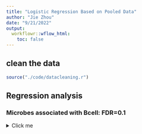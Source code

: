 ```yaml
---
title: "Logistic Regression Based on Pooled Data"
author: "Jie Zhou"
date: "9/21/2022"
output:  
  workflowr::wflow_html:
    toc: false
---
```




## clean the data


```r
source("./code/datacleaning.r")
```


</details>

## Regression analysis

###  Microbes associated with Bcell: FDR=0.1
<details>
<summary> Click me </summary>

```r
options(warn = 2)
m=ncol(longidata)-2
n=nrow(longidata)
name=colnames(longidata)[-c(1,2)]
microbe=c()                            
rrbcell=data.frame()
for (k in 1:m) {
  y1=longidata[,k+2]
  y2=apply(longidata[,-c(1,2,k+2)],1,sum)
  if (length(which(y1>0))<=5){next}
  fm=try({glm(cbind(y1,y2)~bcell + bbymale + enrollment_age + imrbthwghtg_all +gestage_all+evercigpreg+alpha+deliver, data=longibcell,family="binomial")},silent = T)
  if (inherits(fm,"try-error")){
    next()
  }else{
    fm=glm(cbind(y1,y2)~bcell + bbymale + enrollment_age + imrbthwghtg_all +gestage_all+evercigpreg+alpha+deliver ,data=longibcell,family="binomial")   
   a=summary(fm)
   r1=a$coefficients[2,1]
   r2=a$coefficients[2,4]
   r3= c(r1-1.96*a$coefficients[2,2],r1+ 1.96*a$coefficients[2,2])
   rr=c(r1,r2,r3)
   microbe=c(microbe,name[k])
    rrbcell=rbind(rrbcell,rr)
     }

}
colnames(rrbcell)=c("coef","pvalue","lower","upper")
fdr=p.adjust(rrbcell[,2],method = "BH")
rrbcell=data.frame(microbe,rrbcell,fdr)
rrbcell=rrbcell[order(rrbcell[,3]),]
rrbcellfdr=rrbcell[which(rrbcell[,6]<0.1),]
```

```r
rrbcellfdr
```

<\details>



###  Microbes associated with CD4: FDR=0.1
<details>
<summary> Click me </summary>

```r
options(warn = 2)
m=ncol(longidata)-2
n=nrow(longidata)
name=colnames(longidata)[-c(1,2)]
microbe=c()                            
rrbcell=data.frame()
for (k in 1:m) {
  y1=longidata[,k+2]
  y2=apply(longidata[,-c(1,2,k+2)],1,sum)
  if (length(which(y1>0))<=5){next}
  fm=try({glm(cbind(y1,y2)~cd4t + bbymale + enrollment_age + imrbthwghtg_all +gestage_all+evercigpreg+alpha+deliver, data=longicd4,family="binomial")},silent = T)
  if (inherits(fm,"try-error")){
    next()
  }else{
    fm=glm(cbind(y1,y2)~cd4t + bbymale + enrollment_age + imrbthwghtg_all +gestage_all+evercigpreg+alpha+deliver , data=longicd4,family="binomial")   
   a=summary(fm)
   r1=a$coefficients[2,1]
   r2=a$coefficients[2,4]
   r3= c(r1-1.96*a$coefficients[2,2],r1+ 1.96*a$coefficients[2,2])
   rr=c(r1,r2,r3)
   microbe=c(microbe,name[k])
    rrbcell=rbind(rrbcell,rr)
     }

}
colnames(rrbcell)=c("coef","pvalue","lower","upper")
fdr=p.adjust(rrbcell[,2],method = "BY")
rrbcell=data.frame(microbe,rrbcell,fdr)
rrbcell=rrbcell[order(rrbcell[,3]),]
rrbcellfdr=rrbcell[which(rrbcell[,6]<0.1),]
```

```r
rrbcellfdr
```
<\details>

###  Microbes associated with CD8: FDR=0.1
<details>
<summary> Click me </summary>

```r
options(warn = 2)
m=ncol(longidata)-2
n=nrow(longidata)
name=colnames(longidata)[-c(1,2)]
microbe=c()                            
rrbcell=data.frame()
for (k in 1:m) {
  y1=longidata[,k+2]
  y2=apply(longidata[,-c(1,2,k+2)],1,sum)
  if (length(which(y1>0))<=5){next}
  fm=try({glm(cbind(y1,y2)~cd8t + bbymale + enrollment_age + imrbthwghtg_all +gestage_all+evercigpreg+alpha+deliver , data=longicd8,family="binomial")},silent = T)
  if (inherits(fm,"try-error")){
    next()
  }else{
    fm=glm(cbind(y1,y2)~cd8t + bbymale + enrollment_age + imrbthwghtg_all +gestage_all+evercigpreg+alpha+deliver , data=longicd8,family="binomial")   
   a=summary(fm)
   r1=a$coefficients[2,1]
   r2=a$coefficients[2,4]
   r3= c(r1-1.96*a$coefficients[2,2],r1+ 1.96*a$coefficients[2,2])
   rr=c(r1,r2,r3)
   microbe=c(microbe,name[k])
    rrbcell=rbind(rrbcell,rr)
     }

}
colnames(rrbcell)=c("coef","pvalue","lower","upper")
fdr=p.adjust(rrbcell[,2],method = "BY")
rrbcell=data.frame(microbe,rrbcell,fdr)
rrbcell=rrbcell[order(rrbcell[,3]),]
rrbcellfdr=rrbcell[which(rrbcell[,6]<0.1),]
```

```r
rrbcellfdr
```
<\details>

###  Microbes associated with Mono: FDR=0.1
<details>
<summary> Click me </summary>

```r
options(warn = 2)
m=ncol(longidata)-2
n=nrow(longidata)
name=colnames(longidata)[-c(1,2)]
microbe=c()                            
rrbcell=data.frame()
for (k in 1:m) {
  y1=longidata[,k+2]
  y2=apply(longidata[,-c(1,2,k+2)],1,sum)
 
  if (length(which(y1>0))<=5) {next}
  fm=try({glm(cbind(y1,y2)~mono + bbymale + enrollment_age + imrbthwghtg_all +gestage_all+evercigpreg+alpha+deliver , data=longimono,family="binomial")},silent = T)
  if (inherits(fm,"try-error")){
    next()
  }else{
    fm=glm(cbind(y1,y2)~mono + bbymale + enrollment_age + imrbthwghtg_all +gestage_all+evercigpreg+alpha+deliver , data=longimono,family="binomial")
   a=summary(fm)
   r1=a$coefficients[2,1]
   r2=a$coefficients[2,4]
   r3= c(r1-1.96*a$coefficients[2,2],r1+ 1.96*a$coefficients[2,2])
   rr=c(r1,r2,r3)
   microbe=c(microbe,name[k])
    rrbcell=rbind(rrbcell,rr)
     }

}
colnames(rrbcell)=c("coef","pvalue","lower","upper")
fdr=p.adjust(rrbcell[,2],method = "BH")
rrbcell=data.frame(microbe,rrbcell,fdr)
rrbcell=rrbcell[order(rrbcell[,3]),]
rrbcellfdr=rrbcell[which(rrbcell[,6]<0.1),]
```

```r
rrbcellfdr
```

</details>

###  Microbes associated with NK: FDR=0.1

<details>
<summary> Click me </summary>

```r
options(warn = 2)
m=ncol(longidata)-2
n=nrow(longidata)
name=colnames(longidata)[-c(1,2)]
microbe=c()                            
rrbcell=data.frame()
for (k in 1:m) {
  y1=longidata[,k+2]
  y2=apply(longidata[,-c(1,2,k+2)],1,sum)
   if (length(which(y1>0))<=5) {next}
  fm=try({glm(cbind(y1,y2)~nk + bbymale + enrollment_age + imrbthwghtg_all +gestage_all+evercigpreg+alpha+deliver , data=longink,family="binomial")},silent = T)
  if (inherits(fm,"try-error")){
    next()
  }else{
    fm=glm(cbind(y1,y2)~nk + bbymale + enrollment_age + imrbthwghtg_all +gestage_all+evercigpreg+alpha+deliver,  data=longink,family="binomial")  
   a=summary(fm)
   r1=a$coefficients[2,1]
   r2=a$coefficients[2,4]
   r3= c(r1-1.96*a$coefficients[2,2],r1+ 1.96*a$coefficients[2,2])
   rr=c(r1,r2,r3)
   microbe=c(microbe,name[k])
    rrbcell=rbind(rrbcell,rr)
     }
}
colnames(rrbcell)=c("coef","pvalue","lower","upper")
fdr=p.adjust(rrbcell[,2],method = "BH")
rrbcell=data.frame(microbe,rrbcell,fdr)
rrbcell=rrbcell[order(rrbcell[,3]),]
rrbcellfdr=rrbcell[which(rrbcell[,6]<0.1),]
```

```r
rrbcellfdr
```
<\details>


###  Microbes associated with NRBC: FDR=0.1
<details>
<summary> Click me </summary>


```r
options(warn = 2)
m=ncol(longidata)-2
n=nrow(longidata)
name=colnames(longidata)[-c(1,2)]
microbe=c()                            
rrbcell=data.frame()
for (k in 1:m) {
  y1=longidata[,k+2]
  y2=apply(longidata[,-c(1,2,k+2)],1,sum)
   if (length(which(y1>0))<=5) {next}
  fm=try({glm(cbind(y1,y2)~nrbc + bbymale + enrollment_age + imrbthwghtg_all +gestage_all+evercigpreg+alpha+deliver , data=longinrbc,family="binomial")},silent = T)
  if (inherits(fm,"try-error")){
    next()
  }else{
    fm=glm(cbind(y1,y2)~nrbc + bbymale + enrollment_age + imrbthwghtg_all +gestage_all+evercigpreg+alpha+deliver , data=longinrbc,family="binomial")   
   a=summary(fm)
   r1=a$coefficients[2,1]
   r2=a$coefficients[2,4]
   r3= c(r1-1.96*a$coefficients[2,2],r1+ 1.96*a$coefficients[2,2])
   rr=c(r1,r2,r3)
   microbe=c(microbe,name[k])
    rrbcell=rbind(rrbcell,rr)
     }

}
colnames(rrbcell)=c("coef","pvalue","lower","upper")
fdr=round(p.adjust(rrbcell[,2],method = "BH"),3)
rrbcell=data.frame(microbe,rrbcell,fdr)
rrbcell=rrbcell[order(rrbcell[,3]),]
rrbcellfdr=rrbcell[which(rrbcell[,6]<0.1),]
```

```r
rrbcellfdr
```
<\details>

###  Microbes associated with Gran: FDR=0.1
<details>
<summary> Click me </summary>

```r
options(warn = 2)
m=ncol(longidata)-2
n=nrow(longidata)
name=colnames(longidata)[-c(1,2)]
microbe=c()                            
rrbcell=data.frame()
for (k in 1:m) {
  y1=longidata[,k+2]
  y2=apply(longidata[,-c(1,2,k+2)],1,sum)
   if (length(which(y1>0))<=5) {next}
  fm=try({glm(cbind(y1,y2)~gran + bbymale + enrollment_age + imrbthwghtg_all +gestage_all+evercigpreg+alpha+deliver , data=longigran,family="binomial")},silent = T)
  if (inherits(fm,"try-error")){
    next()
  }else{
    fm=glm(cbind(y1,y2)~gran + bbymale + enrollment_age + imrbthwghtg_all +gestage_all+evercigpreg+alpha+deliver , data=longigran,family="binomial")   
   a=summary(fm)
   r1=a$coefficients[2,1]
   r2=a$coefficients[2,4]
   r3= c(r1-1.96*a$coefficients[2,2],r1+ 1.96*a$coefficients[2,2])
   rr=round(c(r1,r2,r3),3)
   microbe=c(microbe,name[k])
    rrbcell=rbind(rrbcell,rr)
     }

}
colnames(rrbcell)=c("coef","pvalue","lower","upper")
fdr=round(p.adjust(rrbcell[,2],method = "BH"),3)
rrbcell=data.frame(microbe,rrbcell,fdr)
rrbcell=rrbcell[order(rrbcell[,3]),]
rrbcellfdr=rrbcell[which(rrbcell[,6]<0.1),]

```

```r
rrbcellfdr
```
<\details>
